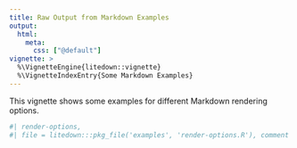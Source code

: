 ```yaml
---
title: Raw Output from Markdown Examples
output:
  html:
    meta:
      css: ["@default"]
vignette: >
  %\VignetteEngine{litedown::vignette}
  %\VignetteIndexEntry{Some Markdown Examples}
---
```


This vignette shows some examples for different Markdown rendering options.

```r
#| render-options,
#| file = litedown:::pkg_file('examples', 'render-options.R'), comment = ''
```
